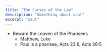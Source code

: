 ```yaml
---
title: "The Curses of the Law"
description: "Something about saul"
excerpt: "saul"
---
```

<Verse book="" verse="" version="">
</Verse>
<Verse book="" verse="" version="">
</Verse>
<Verse book="" verse="" version="">
</Verse>

  - Beware the Leaven of the Pharisees
    - Matthew, Luke
    - Paul is a pharisee, Acts 23:6, Acts 26:5
